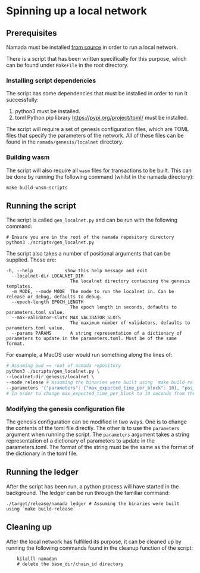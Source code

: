 
# Spinning up a local network

## Prerequisites

Namada must be installed [from source](../../introduction/install/source.mdx) in order to run a local network.

There is a script that has been written specifically for this purpose, which can be found under `MakeFile` in the root directory.

### Installing script dependencies

The script has some dependencies that must be installed in order to run it successfully:

1. python3 must be installed.
2. toml Python pip library https://pypi.org/project/toml/ must be installed.

The script will require a set of genesis configuration files, which are TOML files that specify the parameters of the network. All of these files can be found in the `namada/genesis/localnet` directory.

### Building wasm

The script will also require all `wasm` files for transactions to be built. This can be done by running the following command (whilst in the namada directory):

```shell
make build-wasm-scripts
```

## Running the script

The script is called `gen_localnet.py` and can be run with the following command:

```shell
# Ensure you are in the root of the namada repository directory
python3 ./scripts/gen_localnet.py
```

The script also takes a number of positional arguments that can be supplied. These are:

```text
-h, --help            show this help message and exit
  --localnet-dir LOCALNET_DIR
                        The localnet directory containing the genesis templates.
  -m MODE, --mode MODE  The mode to run the localnet in. Can be release or debug, defaults to debug.
  --epoch-length EPOCH_LENGTH
                        The epoch length in seconds, defaults to parameters.toml value.
  --max-validator-slots MAX_VALIDATOR_SLOTS
                        The maximum number of validators, defaults to parameters.toml value.
  --params PARAMS       A string representation of a dictionary of parameters to update in the parameters.toml. Must be of the same format.
```

For example, a MacOS user would run something along the lines of:

```bash
# Assuming pwd == root of namada repository
python3 ./scripts/gen_localnet.py \
--localnet-dir genesis/localnet \
--mode release # Assuming the binaries were built using `make build-release` \
--parameters '{"parameters": {"max_expected_time_per_block": 10}, "pos_params": {"pipeline_len": 5}}' 
# In order to change max_expected_time_per_block to 10 seconds from the default 30, and the pipeline length to 5 epochs from the default 2.
```

### Modifying the genesis configuration file

The genesis configuration can be modified in two ways. One is to change the contents of the toml file directly. The other is to use the `parameters` argument when running the script. The `parameters` argument takes a string representation of a dictionary of parameters to update in the parameters.toml. The format of the string must be the same as the format of the dictionary in the toml file.

## Running the ledger

After the script has been run, a python process will have started in the background.
The ledger can be run through the familiar command:

```shell
./target/release/namada ledger # Assuming the binaries were built using `make build-release`
```

## Cleaning up

After the local network has fulfilled its purpose, it can be cleaned up by running the following commands found in the cleanup function of the script:

```shell copy
    kilalll namadan
    # delete the base_dir/chain_id directory
```
